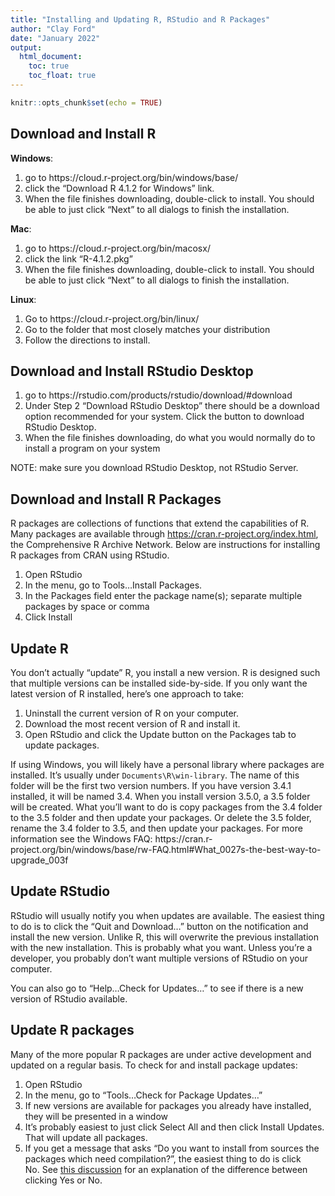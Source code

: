 ```yaml
---
title: "Installing and Updating R, RStudio and R Packages"
author: "Clay Ford"
date: "January 2022"
output: 
  html_document:
    toc: true
    toc_float: true
---
```


```r
knitr::opts_chunk$set(echo = TRUE)
```

## Download and Install R
 
**Windows**:

1. go to https://cloud.r-project.org/bin/windows/base/
2. click the "Download R 4.1.2 for Windows" link.
3. When the file finishes downloading, double-click to install. You should be able to just click "Next" to all dialogs to finish the installation.
 
**Mac**:

1. go to https://cloud.r-project.org/bin/macosx/
2. click the link "R-4.1.2.pkg"
3. When the file finishes downloading, double-click to install. You should be able to just click "Next" to all dialogs to finish the installation.
 
**Linux**:

1. Go to https://cloud.r-project.org/bin/linux/
2. Go to the folder that most closely matches your distribution
3. Follow the directions to install.
 
## Download and Install RStudio Desktop
 
1. go to https://rstudio.com/products/rstudio/download/#download
2. Under Step 2 "Download RStudio Desktop" there should be a download option recommended for your system. Click the button to download RStudio Desktop.
3. When the file finishes downloading, do what you would normally do to install a program on your system
 
NOTE: make sure you download RStudio Desktop, not RStudio Server.

## Download and Install R Packages

R packages are collections of functions that extend the capabilities of R. Many packages are available through [https://cran.r-project.org/index.html](CRAN), the Comprehensive R Archive Network. Below are instructions for installing R packages from CRAN using RStudio. 

1.	Open RStudio
2.	In the menu, go to Tools...Install Packages.
3.	In the Packages field enter the package name(s); separate multiple packages by space or comma
4.	Click Install


## Update R

You don't actually "update" R, you install a new version. R is designed such that multiple versions can be installed side-by-side. If you only want the latest version of R installed, here's one approach to take:

1. Uninstall the current version of R on your computer.
2. Download the most recent version of R and install it.
3. Open RStudio and click the Update button on the Packages tab to update packages.

If using Windows, you will likely have a personal library where packages are installed. It's usually under `Documents\R\win-library`. The name of this folder will be the first two version numbers. If you have version 3.4.1 installed, it will be named 3.4. When you install version 3.5.0, a 3.5 folder will be created. What you'll want to do is copy packages from the 3.4 folder to the 3.5 folder and then update your packages. Or delete the 3.5 folder, rename the 3.4 folder to 3.5, and then update your packages. For more information see the Windows FAQ: https://cran.r-project.org/bin/windows/base/rw-FAQ.html#What_0027s-the-best-way-to-upgrade_003f 

## Update RStudio

RStudio will usually notify you when updates are available. The easiest thing to do is to click the "Quit and Download..." button on the notification and install the new version. Unlike R, this will overwrite the previous installation with the new installation. This is probably what you want. Unless you're a developer, you probably don't want multiple versions of RStudio on your computer. 

You can also go to "Help...Check for Updates..." to see if there is a new version of RStudio available. 

## Update R packages

Many of the more popular R packages are under active development and updated on a regular basis. To check for and install package updates:

1.	Open RStudio
2.	In the menu, go to "Tools...Check for Package Updates..."
3.	If new versions are available for packages you already have installed, they will be presented in a window 
4.	It's probably easiest to just click Select All and then click Install Updates. That will update all packages.
5.	If you get a message that asks "Do you want to install from sources the packages which need compilation?", the easiest thing to do is click No. See [this discussion](https://community.rstudio.com/t/meaning-of-common-message-when-install-a-package-there-are-binary-versions-available-but-the-source-versions-are-later/2431) for an explanation of the difference between clicking Yes or No.

